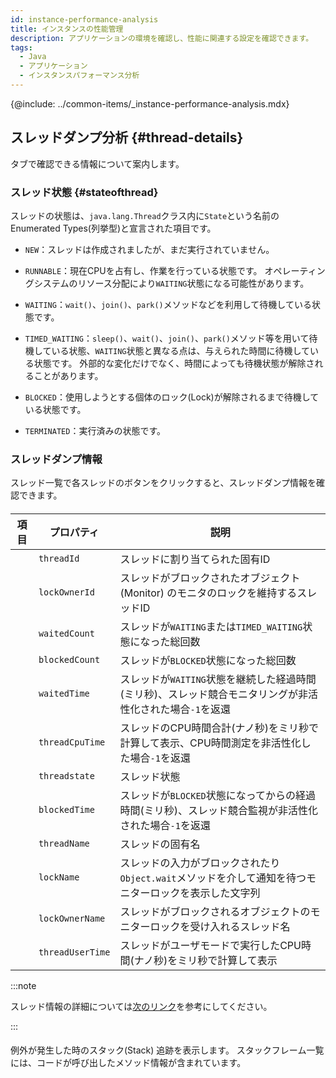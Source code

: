 ```yaml
---
id: instance-performance-analysis
title: インスタンスの性能管理
description: アプリケーションの環境を確認し、性能に関連する設定を確認できます。
tags:
  - Java
  - アプリケーション
  - インスタンスパフォーマンス分析
---
```


{@include: ../common-items/_instance-performance-analysis.mdx}

## スレッドダンプ分析 {#thread-details}

<Cmdname sid="thread_list" className="uitext" />タブで確認できる情報について案内します。

### スレッド状態 {#stateofthread}

スレッドの状態は、`java.lang.Thread`クラス内に`State`という名前のEnumerated Types(列挙型)と宣言された項目です。

- `NEW`：スレッドは作成されましたが、まだ実行されていません。

- `RUNNABLE`：現在CPUを占有し、作業を行っている状態です。 オペレーティングシステムのリソース分配により`WAITING`状態になる可能性があります。

- `WAITING`：`wait()`、`join()`、`park()`メソッドなどを利用して待機している状態です。

- `TIMED_WAITING`：`sleep()`、`wait()`、`join()`、`park()`メソッド等を用いて待機している状態、`WAITING`状態と異なる点は、与えられた時間に待機している状態です。 外部的な変化だけでなく、時間によっても待機状態が解除されることがあります。

- `BLOCKED`：使用しようとする個体のロック(Lock)が解除されるまで待機している状態です。

- `TERMINATED`：実行済みの状態です。

### スレッドダンプ情報

スレッド一覧で各スレッドの<LinkImage img="ico-expander-black.svg" className="ico black" />ボタンをクリックすると、スレッドダンプ情報を確認できます。

<ImgLang img='ipa-java-thread-list.png' desc='스레드 덤프 정보' />

#### <Cmdname sid="stack" />

| 項目                                                    | プロパティ            | 説明                                                           |
| ----------------------------------------------------- | ---------------- | ------------------------------------------------------------ |
| <Cmdname sid="thread_id" className="uitext" />        | `threadId`       | スレッドに割り当てられた固有ID                                             |
| <Cmdname sid="lock_owner_id" className="uitext" />    | `lockOwnerId`    | スレッドがブロックされたオブジェクト(Monitor) のモニタのロックを維持するスレッドID              |
| <Cmdname sid="waited_count" className="uitext" />     | `waitedCount`    | スレッドが`WAITING`または`TIMED_WAITING`状態になった総回数                    |
| <Cmdname sid="blocked_count" className="uitext" />    | `blockedCount`   | スレッドが`BLOCKED`状態になった総回数                                      |
| <Cmdname sid="waited_time" className="uitext" />      | `waitedTime`     | スレッドが`WAITING`状態を継続した経過時間(ミリ秒)、スレッド競合モニタリングが非活性化された場合`-1`を返還 |
| <Cmdname sid="thread_cpu_time" className="uitext" />  | `threadCpuTime`  | スレッドのCPU時間合計(ナノ秒)をミリ秒で計算して表示、CPU時間測定を非活性化した場合`-1`を返還         |
| <Cmdname sid="status" className="uitext" />           | `threadstate`    | スレッド状態                                                       |
| <Cmdname sid="blocked_time" className="uitext" />     | `blockedTime`    | スレッドが`BLOCKED`状態になってからの経過時間(ミリ秒)、スレッド競合監視が非活性化された場合`-1`を返還   |
| <Cmdname sid="thread_name" className="uitext" />      | `threadName`     | スレッドの固有名                                                     |
| <Cmdname sid="lock_name" className="uitext" />        | `lockName`       | スレッドの入力がブロックされたり`Object.wait`メソッドを介して通知を待つモニターロックを表示した文字列    |
| <Cmdname sid="lock_owner_name" className="uitext" />  | `lockOwnerName`  | スレッドがブロックされるオブジェクトのモニターロックを受け入れるスレッド名                        |
| <Cmdname sid="thread_user_time" className="uitext" /> | `threadUserTime` | スレッドがユーザモードで実行したCPU時間(ナノ秒)をミリ秒で計算して表示                        |

:::note

スレッド情報の詳細については[次のリンク](https://docs.oracle.com/javase/8/docs/api/java/lang/management/ThreadInfo.html)を参考にしてください。

:::

#### <Cmdname sid="stack_trace" />

例外が発生した時のスタック(Stack) 追跡を表示します。 スタックフレーム一覧には、コードが呼び出したメソッド情報が含まれています。
